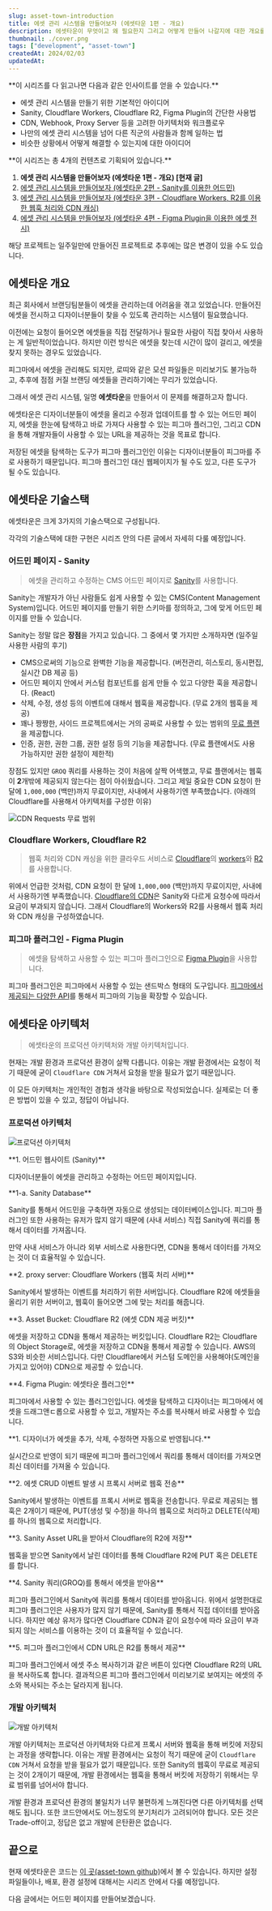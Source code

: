 ```yaml
---
slug: asset-town-introduction
title: 에셋 관리 시스템을 만들어보자 (에셋타운 1편 - 개요)
description: 에셋타운이 무엇이고 왜 필요한지 그리고 어떻게 만들어 나갈지에 대한 개요를 설명합니다.
thumbnail: ./cover.png
tags: ["development", "asset-town"]
createdAt: 2024/02/03
updatedAt:
---
```


<Callout>
**이 시리즈를 다 읽고나면 다음과 같은 인사이트를 얻을 수 있습니다.**

- 에셋 관리 시스템을 만들기 위한 기본적인 아이디어
- Sanity, Cloudflare Workers, Cloudflare R2, Figma Plugin의 간단한 사용법
- CDN, Webhook, Proxy Server 등을 고려한 아키텍처와 워크플로우
- 나만의 에셋 관리 시스템을 넘어 다른 직군의 사람들과 함께 일하는 법
- 비슷한 상황에서 어떻게 해결할 수 있는지에 대한 아이디어
</Callout>

<Callout type="info">
**이 시리즈는 총 4개의 컨텐츠로 기획되어 있습니다.**

1. **에셋 관리 시스템을 만들어보자 (에셋타운 1편 - 개요) [현재 글]**
2. [에셋 관리 시스템을 만들어보자 (에셋타운 2편 - Sanity를 이용한 어드민)](https://junghyeonsu.com/posts/asset-town-admin-with-sanity/)
3. [에셋 관리 시스템을 만들어보자 (에셋타운 3편 - Cloudflare Workers, R2를 이용한 웹훅 처리와 CDN 캐싱)](https://junghyeonsu.com/posts/asset-town-provide-cdn-using-webhook-and-cloudflare/)
4. [에셋 관리 시스템을 만들어보자 (에셋타운 4편 - Figma Plugin을 이용한 에셋 전시)](https://junghyeonsu.com/posts/asset-town-figma-plugin/)
</Callout>

<Callout type="danger">
해당 프로젝트는 일주일만에 만들어진 프로젝트로 추후에는 많은 변경이 있을 수도 있습니다.
</Callout>

## 에셋타운 개요

최근 회사에서 브랜딩팀분들이 에셋을 관리하는데 어려움을 겪고 있었습니다.
만들어진 에셋을 전시하고 디자이너분들이 찾을 수 있도록 관리하는 시스템이 필요했습니다.

이전에는 요청이 들어오면 에셋들을 직접 전달하거나 필요한 사람이 직접 찾아서 사용하는 게 일반적이었습니다.
하지만 이런 방식은 에셋을 찾는데 시간이 많이 걸리고, 에셋을 찾지 못하는 경우도 있었습니다.

피그마에서 에셋을 관리해도 되지만, 로띠와 같은 모션 파일들은 미리보기도 불가능하고,
추후에 점점 커질 브랜딩 에셋들을 관리하기에는 무리가 있었습니다.

그래서 에셋 관리 시스템, 일명 **에셋타운**을 만들어서 이 문제를 해결하고자 합니다.

에셋타운은 디자이너분들이 에셋을 올리고 수정과 업데이트를 할 수 있는 어드민 페이지,
에셋을 한눈에 탐색하고 바로 가져다 사용할 수 있는 피그마 플러그인, 그리고 CDN을 통해 개발자들이 사용할 수 있는 URL을 제공하는 것을 목표로 합니다.

<Callout type="info">
저장된 에셋을 탐색하는 도구가 피그마 플러그인인 이유는 디자이너분들이 피그마를 주로 사용하기 때문입니다.
피그마 플러그인 대신 웹페이지가 될 수도 있고, 다른 도구가 될 수도 있습니다.
</Callout>

## 에셋타운 기술스택

에셋타운은 크게 3가지의 기술스택으로 구성됩니다.

<Callout type="info">
각각의 기술스택에 대한 구현은 시리즈 안의 다른 글에서 자세히 다룰 예정입니다.
</Callout>

### 어드민 페이지 - Sanity

> 에셋을 관리하고 수정하는 CMS 어드민 페이지로 [Sanity](https://www.sanity.io/)를 사용합니다.

Sanity는 개발자가 아닌 사람들도 쉽게 사용할 수 있는 CMS(Content Management System)입니다.
어드민 페이지를 만들기 위한 스키마를 정의하고, 그에 맞게 어드민 페이지를 만들 수 있습니다.

Sanity는 정말 많은 **장점**을 가지고 있습니다. 그 중에서 몇 가지만 소개하자면 (일주일 사용한 사람의 후기)

- CMS으로써의 기능으로 완벽한 기능을 제공합니다. (버전관리, 히스토리, 동시편집, 실시간 DB 제공 등)
- 어드민 페이지 안에서 커스텀 컴포넌트를 쉽게 만들 수 있고 다양한 훅을 제공합니다. (React)
- 삭제, 수정, 생성 등의 이벤트에 대해서 웹훅을 제공합니다. (무료 2개의 웹훅을 제공)
- 꽤나 짱짱한, 사이드 프로젝트에서는 거의 공짜로 사용할 수 있는 범위의 [무료 플랜](https://www.sanity.io/pricing)을 제공합니다.
- 인증, 권한, 권한 그룹, 권한 설정 등의 기능을 제공합니다. (무료 플랜에서도 사용 가능하지만 권한 설정이 제한적)

장점도 있지만 `GROQ` 쿼리를 사용하는 것이 처음에 살짝 어색했고,
무료 플랜에서는 웹훅이 **2**개밖에 제공되지 않는다는 점이 아쉬웠습니다.
그리고 제일 중요한 CDN 요청이 한 달에 `1,000,000` (백만)까지 무료이지만, 사내에서 사용하기엔 부족했습니다. (아래의 Cloudflare를 사용해서 아키텍처를 구성한 이유)

![CDN Requests 무료 범위](./1.png)

### Cloudflare Workers, Cloudflare R2

> 웹훅 처리와 CDN 캐싱을 위한 클라우드 서비스로 [Cloudflare](https://www.cloudflare.com/ko-kr/)의
[workers](https://workers.cloudflare.com/)와 [R2](https://www.cloudflare.com/ko-kr/developer-platform/r2/)를 사용합니다.

위에서 언급한 것처럼, CDN 요청이 한 달에 `1,000,000` (백만)까지 무료이지만, 사내에서 사용하기엔 부족했습니다.
[Cloudflare의 CDN](https://www.cloudflare.com/ko-kr/application-services/products/cdn/#CDN-Page-Pricing-AS)은 Sanity와 다르게 요청수에 따라서 요금이 부과되지 않습니다.
그래서 Cloudflare의 Workers와 R2를 사용해서 웹훅 처리와 CDN 캐싱을 구성하였습니다.

### 피그마 플러그인 - Figma Plugin

> 에셋을 탐색하고 사용할 수 있는 피그마 플러그인으로 [Figma Plugin](https://www.figma.com/community/plugins)을 사용합니다.

피그마 플러그인은 피그마에서 사용할 수 있는 샌드박스 형태의 도구입니다.
[피그마에서 제공되는 다양한 API](https://www.figma.com/plugin-docs/)를 통해서 피그마의 기능을 확장할 수 있습니다.

## 에셋타운 아키텍처

> 에셋타운의 프로덕션 아키텍처와 개발 아키텍처입니다.

현재는 개발 환경과 프로덕션 환경이 살짝 다릅니다.
이유는 개발 환경에서는 요청이 적기 때문에 굳이 `Cloudflare CDN` 거쳐서 요청을 받을 필요가 없기 때문입니다.

<Callout type="danger">
이 모든 아키텍처는 개인적인 경험과 생각을 바탕으로 작성되었습니다.
실제로는 더 좋은 방법이 있을 수 있고, 정답이 아닙니다.
</Callout>

### 프로덕션 아키텍처

![프로덕션 아키텍처](./prod.png)

<Callout type="info">
**1. 어드민 웹사이트 (Sanity)**

디자이너분들이 에셋을 관리하고 수정하는 어드민 페이지입니다.
</Callout>

<Callout type="info">
**1-a. Sanity Database**

Sanity를 통해서 어드민을 구축하면 자동으로 생성되는 데이터베이스입니다.
피그마 플러그인 또한 사용하는 유저가 많지 않기 때문에 (사내 서비스) 직접 Sanity에 쿼리를 통해서 데이터를 가져옵니다.

만약 사내 서비스가 아니라 외부 서비스로 사용한다면, CDN을 통해서 데이터를 가져오는 것이 더 효율적일 수 있습니다.
</Callout>

<Callout type="info">
**2. proxy server: Cloudflare Workers (웹훅 처리 서버)**

Sanity에서 발생하는 이벤트를 처리하기 위한 서버입니다.
Cloudflare R2에 에셋들을 올리기 위한 서버이고, 웹훅이 들어오면 그에 맞는 처리를 해줍니다.
</Callout>

<Callout type="info">
**3. Asset Bucket: Cloudflare R2 (에셋 CDN 제공 버킷)**

에셋을 저장하고 CDN을 통해서 제공하는 버킷입니다.
Cloudflare R2는 Cloudflare의 Object Storage로, 에셋을 저장하고 CDN을 통해서 제공할 수 있습니다.
AWS의 S3와 비슷한 서비스입니다. 다만 Cloudflare에서 커스텀 도메인을 사용해야(도메인을 가지고 있어야) CDN으로 제공할 수 있습니다.
</Callout>

<Callout type="info">
**4. Figma Plugin: 에셋타운 플러그인**

피그마에서 사용할 수 있는 플러그인입니다.
에셋을 탐색하고 디자이너는 피그마에서 에셋을 드래그앤ㄷ롭으로 사용할 수 있고,
개발자는 주소를 복사해서 바로 사용할 수 있습니다.
</Callout>

<Callout type="warn">
**1. 디자이너가 에셋을 추가, 삭제, 수정하면 자동으로 반영됩니다.**

실시간으로 반영이 되기 때문에 피그마 플러그인에서 쿼리를 통해서 데이터를 가져오면 최신 데이터를 가져올 수 있습니다.
</Callout>

<Callout type="warn">
**2. 에셋 CRUD 이벤트 발생 시 프록시 서버로 웹훅 전송**

Sanity에서 발생하는 이벤트를 프록시 서버로 웹훅을 전송합니다.
무료로 제공되는 웹훅은 2개이기 때문에, PUT(생성 및 수정)을 하나의 웹훅으로 처리하고
DELETE(삭제)를 하나의 웹훅으로 처리합니다.
</Callout>

<Callout type="warn">
**3. Sanity Asset URL을 받아서 Cloudflare의 R2에 저장**

웹훅을 받으면 Sanity에서 날린 데이터를 통해 Cloudflare R2에 PUT 혹은 DELETE를 합니다.
</Callout>

<Callout type="warn">
**4. Sanity 쿼리(GROQ)를 통해서 에셋을 받아옴**

피그마 플러그인에서 Sanity에 쿼리를 통해서 데이터를 받아옵니다.
위에서 설명한대로 피그마 플러그인은 사용자가 많지 않기 때문에, Sanity를 통해서 직접 데이터를 받아옵니다.
하지만 예상 유저가 많다면 Cloudflare CDN과 같이 요청수에 따라 요금이 부과되지 않는 서비스를 이용하는 것이 더 효율적일 수 있습니다.
</Callout>

<Callout type="warn">
**5. 피그마 플러그인에서 CDN URL은 R2를 통해서 제공**

피그마 플러그인에서 에셋 주소 복사하기과 같은 버튼이 있다면 Cloudflare R2의 URL을 복사하도록 합니다.
결과적으론 피그마 플러그인에서 미리보기로 보여지는 에셋의 주소와 복사되는 주소는 달라지게 됩니다.
</Callout>

### 개발 아키텍처

![개발 아키텍처](./dev.png)

개발 아키텍처는 프로덕션 아키텍처와 다르게 프록시 서버와 웹훅을 통해 버킷에 저장되는 과정을 생략합니다.
이유는 개발 환경에서는 요청이 적기 때문에 굳이 `Cloudflare CDN` 거쳐서 요청을 받을 필요가 없기 때문입니다.
또한 Sanity의 웹훅이 무료로 제공되는 것이 2개이기 때문에, 개발 환경에서는 웹훅을 통해서 버킷에 저장하기 위해서는 무료 범위를 넘어서야 합니다.

개발 환경과 프로덕션 환경의 불일치가 너무 불편하게 느껴진다면 다른 아키텍처를 선택해도 됩니다.
또한 코드안에서도 어느정도의 분기처리가 고려되어야 합니다.
모든 것은 Trade-off이고, 정답은 없고 개발에 은탄환은 없습니다.

## 끝으로

현재 에셋타운은 코드는 [이 곳(asset-town github)](https://github.com/junghyeonsu/asset-town)에서 볼 수 있습니다.
하지만 설정 파일들이나, 배포, 환경 설정에 대해서는 시리즈 안에서 다룰 예정입니다.

다음 글에서는 어드민 페이지를 만들어보겠습니다.
